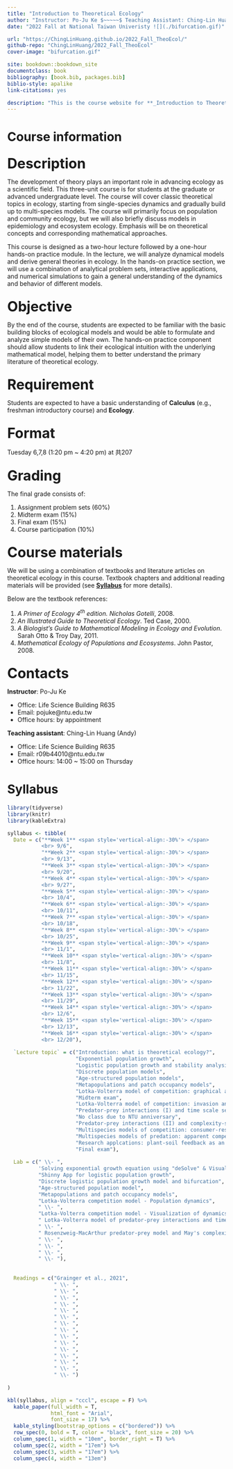 --- 
title: "Introduction to Theoretical Ecology"
author: "Instructor: Po-Ju Ke $~~~~~$ Teaching Assistant: Ching-Lin Huang (Andy)"
date: "2022 Fall at National Taiwan Univeristy ![](./bifurcation.gif)"

url: "https://ChingLinHuang.github.io/2022_Fall_TheoEcol/"
github-repo: "ChingLinHuang/2022_Fall_TheoEcol"
cover-image: "bifurcation.gif"

site: bookdown::bookdown_site
documentclass: book
bibliography: [book.bib, packages.bib]
biblio-style: apalike
link-citations: yes

description: "This is the course website for **_Introduction to Theoretical Ecology_** 2022 Fall at National Taiwan University."
---
# Course information{-}
<p style = "font-size: 24pt; margin-bottom: 5px; margin-top: 25px"> **Description** </p> The development of theory plays an important role in advancing ecology as a scientific field. This three-unit course is for students at the graduate or advanced undergraduate level. The course will cover classic theoretical topics in ecology, starting from single-species dynamics and gradually build up to multi-species models. The course will primarily focus on population and community ecology, but we will also briefly discuss models in epidemiology and ecosystem ecology. Emphasis will be on theoretical concepts and corresponding mathematical approaches.

This course is designed as a two-hour lecture followed by a one-hour hands-on practice module. In the lecture, we will analyze dynamical models and derive general theories in ecology. In the hands-on practice section, we will use a combination of analytical problem sets, interactive applications, and numerical simulations to gain a general understanding of the dynamics and behavior of different models. 

<p style = "font-size: 24pt; margin-bottom: 5px; margin-top: 25px"> **Objective** </p>
By the end of the course, students are expected to be familiar with the basic building blocks of ecological models and would be able to formulate and analyze simple models of their own. The hands-on practice component should allow students to link their ecological intuition with the underlying mathematical model, helping them to better understand the primary literature of theoretical ecology. 

<p style = "font-size: 24pt; margin-bottom: 5px; margin-top: 25px"> **Requirement** </p>
Students are expected to have a basic understanding of **Calculus** (e.g., freshman introductory course) and **Ecology**.

<p style = "font-size: 24pt; margin-bottom: 5px; margin-top: 25px"> **Format** </p>
Tuesday 6,7,8 (1:20 pm ~ 4:20 pm) at 共207


<p style = "font-size: 24pt; margin-bottom: 5px; margin-top: 25px"> **Grading** </p>
The final grade consists of:

(1) Assignment problem sets (60%)
(2) Midterm exam (15%)
(3) Final exam (15%)
(4) Course participation (10%)

<p style = "font-size: 24pt; margin-bottom: 5px; margin-top: 25px"> **Course materials** </p>
We will be using a combination of textbooks and literature articles on theoretical ecology in this course. Textbook chapters and additional reading materials will be provided (see [**Syllabus**](https://chinglinhuang.github.io/2022_Fall_TheoEcol/syllabus.html) for more details).

Below are the textbook references:

(1) *A Primer of Ecology 4^th^ edition. Nicholas Gotelli*, 2008. 
(2) *An Illustrated Guide to Theoretical Ecology*. Ted Case, 2000. 
(3) *A Biologist's Guide to Mathematical Modeling in Ecology and Evolution*. Sarah Otto & Troy Day, 2011. 
(4) *Mathematical Ecology of Populations and Ecosystems*. John Pastor, 2008. 


<p style = "font-size: 24pt; margin-bottom: 5px; margin-top: 25px"> **Contacts** </p>
**Instructor**: Po-Ju Ke

- Office: Life Science Building R635
- Email: pojuke@ntu.edu.tw
- Office hours: by appointment

**Teaching assistant**: Ching-Lin Huang (Andy)

- Office: Life Science Building R635
- Email: r09b44010@ntu.edu.tw
- Office hours: 14:00 ~ 15:00 on Thursday


# Syllabus {-}
```{r, echo = FALSE, message = F, warning = F, error = F}
library(tidyverse)
library(knitr)
library(kableExtra)

syllabus <- tibble(
  Date = c("**Week 1** <span style='vertical-align:-30%'> </span>
           <br> 9/6",
           "**Week 2** <span style='vertical-align:-30%'> </span>
           <br> 9/13",
           "**Week 3** <span style='vertical-align:-30%'> </span>
           <br> 9/20",
           "**Week 4** <span style='vertical-align:-30%'> </span>
           <br> 9/27",
           "**Week 5** <span style='vertical-align:-30%'> </span>
           <br> 10/4",
           "**Week 6** <span style='vertical-align:-30%'> </span>
           <br> 10/11",
           "**Week 7** <span style='vertical-align:-30%'> </span>
           <br> 10/18",
           "**Week 8** <span style='vertical-align:-30%'> </span>
           <br> 10/25",
           "**Week 9** <span style='vertical-align:-30%'> </span>
           <br> 11/1",
           "**Week 10** <span style='vertical-align:-30%'> </span>
           <br> 11/8",
           "**Week 11** <span style='vertical-align:-30%'> </span>
           <br> 11/15",
           "**Week 12** <span style='vertical-align:-30%'> </span>
           <br> 11/22",
           "**Week 13** <span style='vertical-align:-30%'> </span>
           <br> 11/29",
           "**Week 14** <span style='vertical-align:-30%'> </span>
           <br> 12/6",
           "**Week 15** <span style='vertical-align:-30%'> </span>
           <br> 12/13",
           "**Week 16** <span style='vertical-align:-30%'> </span>
           <br> 12/20"),
  
  `Lecture topic` = c("Introduction: what is theoretical ecology?",
                      "Exponential population growth",
                      "Logistic population growth and stability analysis",
                      "Discrete population models",
                      "Age-structured population models",
                      "Metapopulations and patch occupancy models",
                      "Lotka-Volterra model of competition: graphical analysis",
                      "Midterm exam",
                      "Lotka-Volterra model of competition: invasion analysis and linear stability analysis",
                      "Predator-prey interactions (I) and time scale separation",
                      "No class due to NTU anniversary",
                      "Predator-prey interactions (II) and complexity-stability relationship",
                      "Multispecies models of competition: consumer-resource dynamics",
                      "Multispecies models of predation: apparent competition",
                      "Research applcations: plant-soil feedback as an example",
                      "Final exam"),
    
  Lab = c(" \\- ",
          'Solving exponential growth equation using "deSolve" & Visualization',
          "Shinny App for logistic population growth",
          "Discrete logistic population growth model and bifurcation",
          "Age-structured population model",
          "Metapopulations and patch occupancy models",
          "Lotka-Volterra competition model - Population dynamics",
          " \\- ",
          "Lotka-Volterra competition model - Visualization of dynamics with complex eigenvalues",
          " Lotka-Volterra model of predator-prey interactions and time-scale separation",
          " \\- ",
          " Rosenzweig-MacArthur predator-prey model and May's complexity-stability relationship",
          " \\- ",
          " \\- ",
          " \\- ",
          " \\- "),
    
    
  Readings = c("Grainger et al., 2021",
               " \\- ",
               " \\- ",
               " \\- ",
               " \\- ",
               " \\- ",
               " \\- ",
               " \\- ",
               " \\- ",
               " \\- ",
               " \\- ",
               " \\- ",
               " \\- ",
               " \\- ",
               " \\- ",
               " \\- ")  
  
)

kbl(syllabus, align = "cccl", escape = F) %>%  
  kable_paper(full_width = T, 
              html_font = "Arial",
              font_size = 17) %>%
  kable_styling(bootstrap_options = c("bordered")) %>%
  row_spec(0, bold = T, color = "black", font_size = 20) %>%
  column_spec(1, width = "10em", border_right = T) %>%
  column_spec(2, width = "17em") %>%
  column_spec(3, width = "17em") %>%
  column_spec(4, width = "13em")

```



